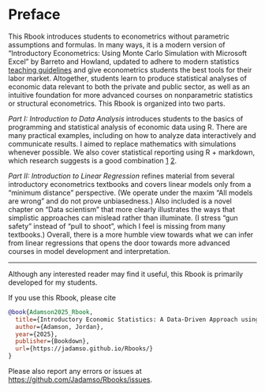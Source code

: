 <!---
Last updated: {{< meta date >}}
<img src="Figures_Manual/Logo.png" style="display:block; margin:auto;" width="100%"/>
--->

# Preface {.unnumbered}

This Rbook introduces students to econometrics without parametric assumptions and formulas. In many ways, it is a modern version of "Introductory Econometrics: Using Monte Carlo Simulation with Microsoft Excel" by Barreto and Howland, updated to adhere to modern statistics [teaching guidelines](https://www.amstat.org/education/curriculum-guidelines-for-undergraduate-programs-in-statistical-science-) and give econometrics students the best tools for their labor market. Altogether, students learn to produce statistical analyses of economic data relevant to both the private and public sector, as well as an intuitive foundation for more advanced courses on nonparametric statistics or structural econometrics. This Rbook is organized into two parts.

*Part I: Introduction to Data Analysis* introduces students to the basics of programming and statistical analysis of economic data using R. There are many practical examples, including on how to analyze data interactively and communicate results. I aimed to replace mathematics with simulations whenever possible. We also cover statistical reporting using R + markdown, which research suggests is a good combination [1](https://doi.org/10.1080/00220485.2019.1618765) [2](https://doi.org/10.1002/jae.657). 

*Part II: Introduction to Linear Regression* refines material from several introductory econometrics textbooks and covers linear models only from a "minimum distance" perspective. (We operate under the maxim "All models are wrong" and do not prove unbiasedness.) Also included is a novel chapter on "Data scientism" that more clearly illustrates the ways that simplistic approaches can mislead rather than illuminate. (I stress "gun safety" instead of "pull to shoot", which I feel is missing from many textbooks.) Overall, there is a more humble view towards what we can infer from linear regressions that opens the door towards more advanced courses in model development and interpretation.

***

Although any interested reader may find it useful, this Rbook is primarily developed for my students.

If you use this Rbook, please cite
```bibtex
@book{Adamson2025_Rbook,
  title={Introductory Economic Statistics: A Data-Driven Approach using R},
  author={Adamson, Jordan},
  year={2025},
  publisher={Bookdown},
  url={https://jadamso.github.io/Rbooks/}
}
```

Please also report any errors or issues at <https://github.com/Jadamso/Rbooks/issues>.

